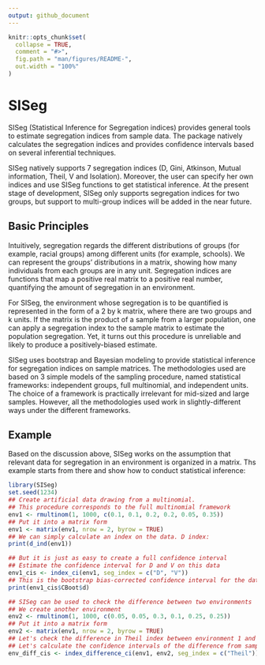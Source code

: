 ```yaml
---
output: github_document
---
```


<!-- README.md is generated from README.Rmd. Please edit that file -->

```r
knitr::opts_chunk$set(
  collapse = TRUE,
  comment = "#>",
  fig.path = "man/figures/README-",
  out.width = "100%"
)
```

# SISeg

SISeg (Statistical Inference for Segregation indices) provides general tools 
to estimate segregation indices from sample data. The package natively 
calculates the segregation indices and provides confidence intervals based on 
several inferential techniques.

SISeg natively supports 7 segregation indices (D, Gini, Atkinson, Mutual 
information, Theil, V and Isolation). Moreover, the user can specify her own
indices and use SISeg functions to get statistical inference. At the present 
stage of development, SISeg only supports segregation indices for two groups,
but support to multi-group indices will be added in the near future. 

<!-- badges: start -->
<!-- badges: end -->



<!-- ## Installation -->

<!-- You can install the released version of SISeg from [CRAN](https://CRAN.R-project.org) with: -->

<!-- ``` r -->
<!-- install.packages("SISeg") -->
<!-- ``` -->

<!-- And the development version from [GitHub](https://github.com/) with: -->

<!-- ``` r -->
<!-- # install.packages("devtools") -->
<!-- devtools::install_github("non87/SISeg") -->
<!-- ``` -->
## Basic Principles

Intuitively, segregation regards the different distributions of groups (for 
example, racial groups) among different units (for example, schools). We can
represent the groups' distributions in a matrix, showing how many individuals
from each groups are in any unit. Segregation indices are functions that map a 
positive real matrix to a positive real number, quantifying the amount of 
segregation in an environment.

For SISeg, the environment whose segregation is to be quantified is represented 
in the form of a 2 by k matrix, where there are two groups and k units. 
If the matrix is the product of a sample from a larger population, one can apply
a segregation index to the sample matrix to estimate the population segregation.
Yet, it turns out this procedure is unreliable and likely to produce a
positively-biased estimate. 

SISeg uses bootstrap and Bayesian modeling to provide statistical inference for 
segregation indices on sample matrices. The methodologies used are based on 3
simple models of the sampling procedure, named statistical frameworks: 
independent groups, full multinomial, and independent units. The choice of a 
framework is practically irrelevant for mid-sized and large samples. However, 
all the methodologies used work in slightly-different ways under the different
frameworks.


## Example

Based on the discussion above, SISeg works on the assumption that relevant data 
for segregation in an environment is organized in a matrix. Ths example starts
from there and show how to conduct statistical inference:

```r
library(SISeg)
set.seed(1234)
## Create artificial data drawing from a multinomial. 
## This procedure corresponds to the full multinomial framework
env1 <- rmultinom(1, 1000, c(0.1, 0.1, 0.2, 0.2, 0.05, 0.35))
## Put it into a matrix form
env1 <- matrix(env1, nrow = 2, byrow = TRUE)
## We can simply calculate an index on the data. D index:
print(d_ind(env1))

## But it is just as easy to create a full confidence interval
## Estimate the confidence interval for D and V on this data
env1_cis <- index_ci(env1, seg_index = c("D", "V"))
## This is the bootstrap bias-corrected confidence interval for the data for D
print(env1_cis$CBoot$d)

## SISeg can be used to check the difference between two environments
## We create another environment
env2 <- rmultinom(1, 1000, c(0.05, 0.05, 0.3, 0.1, 0.25, 0.25))
## Put it into a matrix form
env2 <- matrix(env1, nrow = 2, byrow = TRUE)
## Let's check the difference in Theil index between environment 1 and 2
## Let's calculate the confidence intervals of the difference from samples
env_diff_cis <- index_difference_ci(env1, env2, seg_index = c("Theil"))
```
